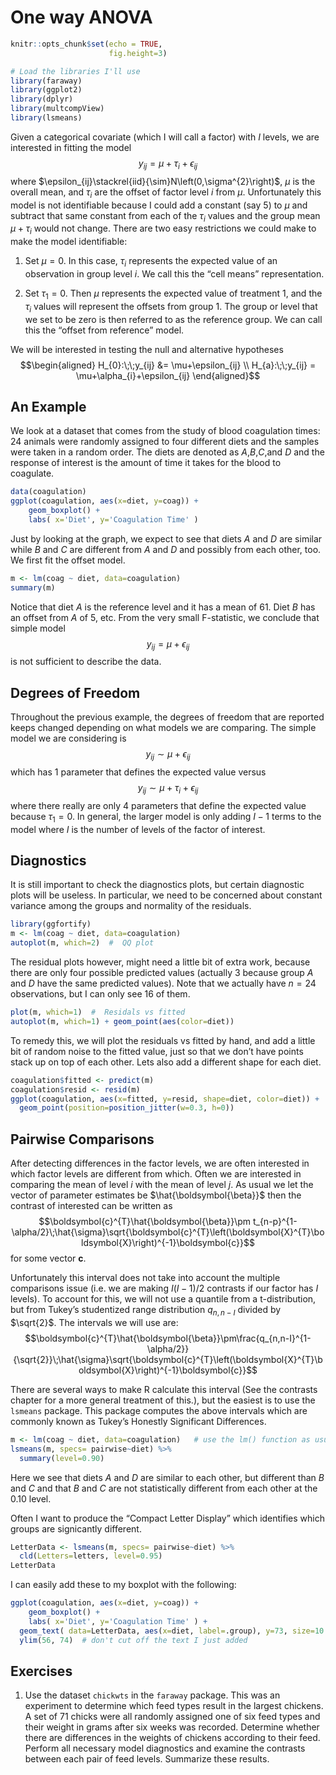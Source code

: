 # One way ANOVA
```r
knitr::opts_chunk$set(echo = TRUE, 
                      fig.height=3)
```

```r
# Load the libraries I'll use
library(faraway)
library(ggplot2)
library(dplyr)
library(multcompView)
library(lsmeans)
```


Given a categorical covariate (which I will call a factor) with $I$ levels, we are interested in fitting the model
$$y_{ij}=\mu+\tau_{i}+\epsilon_{ij}$$
where $\epsilon_{ij}\stackrel{iid}{\sim}N\left(0,\sigma^{2}\right)$, $\mu$ is the overall mean, and $\tau_{i}$ are the offset of factor level $i$ from $\mu$. Unfortunately this model is not identifiable because I could add a constant (say $5$) to $\mu$ and subtract that same constant from each of the $\tau_{i}$ values and the group mean $\mu+\tau_{i}$ would not change. There are two easy restrictions we could make to make the model identifiable:

1. Set $\mu=0$. In this case, $\tau_{i}$ represents the expected value of an observation in group level $i$. We call this the “cell means” representation.

2. Set $\tau_{1}=0$. Then $\mu$ represents the expected value of treatment $1$, and the $\tau_{i}$ values will represent the offsets from group 1. The group or level that we set to be zero is then referred to as the reference group. We can call this the “offset from reference” model.

We will be interested in testing the null and alternative hypotheses
$$\begin{aligned}
H_{0}:\;\;y_{ij}	&=	\mu+\epsilon_{ij}              \\
H_{a}:\;\;y_{ij}	=	\mu+\alpha_{i}+\epsilon_{ij}
\end{aligned}$$
 

## An Example

We look at a dataset that comes from the study of blood coagulation times: 24 animals were randomly assigned to four different diets and the samples were taken in a random order. The diets are denoted as $A$,$B$,$C$,and $D$ and the response of interest is the amount of time it takes for the blood to coagulate. 

```r
data(coagulation)
ggplot(coagulation, aes(x=diet, y=coag)) + 
	geom_boxplot() +
	labs( x='Diet', y='Coagulation Time' )
```


Just by looking at the graph, we expect to see that diets $A$ and $D$ are similar while $B$ and $C$ are different from $A$ and $D$ and possibly from each other, too. We first fit the offset model.

```r
m <- lm(coag ~ diet, data=coagulation)
summary(m)
```

Notice that diet $A$ is the reference level and it has a mean of $61$. Diet $B$ has an offset from $A$ of $5$, etc. From the very small F-statistic, we conclude that simple model 
$$y_{ij}=\mu+\epsilon_{ij}$$
is not sufficient to describe the data.

## Degrees of Freedom

Throughout the previous example, the degrees of freedom that are reported keeps changed depending on what models we are comparing. The simple model we are considering is 
$$y_{ij}\sim\mu+\epsilon_{ij}$$
which has 1 parameter that defines the expected value versus
$$y_{ij}\sim\mu+\tau_{i}+\epsilon_{ij}$$
where there really are only $4$ parameters that define the expected value because $\tau_{1}=0$. In general, the larger model is only adding $I-1$ terms to the model where $I$ is the number of levels of the factor of interest.

## Diagnostics

It is still important to check the diagnostics plots, but certain diagnostic plots will be useless. In particular, we need to be concerned about constant variance among the groups and normality of the residuals.

```r
library(ggfortify)
m <- lm(coag ~ diet, data=coagulation)
autoplot(m, which=2)  #  QQ plot
```


The residual plots however, might need a little bit of extra work, because there are only four possible predicted values (actually $3$ because group $A$ and $D$ have the same predicted values). Note that we actually have $n=24$ observations, but I can only see 16 of them.

```r
plot(m, which=1)  #  Residals vs fitted
autoplot(m, which=1) + geom_point(aes(color=diet))
```


To remedy this, we will plot the residuals vs fitted by hand, and add a little bit of random noise to the fitted value, just so that we don't have points stack up on top of each other. Lets also add a different shape for each diet.

```r
coagulation$fitted <- predict(m)
coagulation$resid <- resid(m)
ggplot(coagulation, aes(x=fitted, y=resid, shape=diet, color=diet)) +
  geom_point(position=position_jitter(w=0.3, h=0))
```


## Pairwise Comparisons

After detecting differences in the factor levels, we are often interested in which factor levels are different from which. Often we are interested in comparing the mean of level $i$ with the mean of level $j$. As usual we let the vector of parameter estimates be $\hat{\boldsymbol{\beta}}$ then the contrast of interested can be written as
$$\boldsymbol{c}^{T}\hat{\boldsymbol{\beta}}\pm t_{n-p}^{1-\alpha/2}\;\hat{\sigma}\sqrt{\boldsymbol{c}^{T}\left(\boldsymbol{X}^{T}\boldsymbol{X}\right)^{-1}\boldsymbol{c}}$$ for some vector $\boldsymbol{c}$.

Unfortunately this interval does not take into account the multiple comparisons issue (i.e. we are making $I(I-1)/2$ contrasts if our factor has $I$ levels). To account for this, we will not use a quantile from a t-distribution, but from Tukey's studentized range distribution $q_{n,n-I}$ divided by $\sqrt{2}$. The intervals we will use are:
$$\boldsymbol{c}^{T}\hat{\boldsymbol{\beta}}\pm\frac{q_{n,n-I}^{1-\alpha/2}}{\sqrt{2}}\;\hat{\sigma}\sqrt{\boldsymbol{c}^{T}\left(\boldsymbol{X}^{T}\boldsymbol{X}\right)^{-1}\boldsymbol{c}}$$

There are several ways to make R calculate this interval (See the contrasts chapter for a more general treatment of this.), but the easiest is to use the `lsmeans` package. This package computes the above intervals which are commonly known as Tukey's Honestly Significant Differences. 

```r
m <- lm(coag ~ diet, data=coagulation)   # use the lm() function as usual
lsmeans(m, specs= pairwise~diet) %>%
  summary(level=0.90)
```

Here we see that diets $A$ and $D$ are similar to each other, but different than $B$ and $C$ and that $B$ and $C$ are not statistically different from each other at the $0.10$ level.

Often I want to produce the "Compact Letter Display" which identifies which groups are signicantly different. 

```r
LetterData <- lsmeans(m, specs= pairwise~diet) %>% 
  cld(Letters=letters, level=0.95)
LetterData
```

I can easily add these to my boxplot with the following:
```r
ggplot(coagulation, aes(x=diet, y=coag)) + 
	geom_boxplot() +
	labs( x='Diet', y='Coagulation Time' ) +
  geom_text( data=LetterData, aes(x=diet, label=.group), y=73, size=10 ) +
  ylim(56, 74)  # don't cut off the text I just added
```



## Exercises
1. Use the dataset `chickwts` in the `faraway` package. This was an experiment to determine which feed types result in the largest chickens.  A set of 71 chicks were all randomly assigned one of six feed types and their weight in grams after six weeks was recorded.  Determine whether there are differences in the weights of chickens according to their feed. Perform all necessary model diagnostics and examine the contrasts between each pair of feed levels. Summarize these results. 